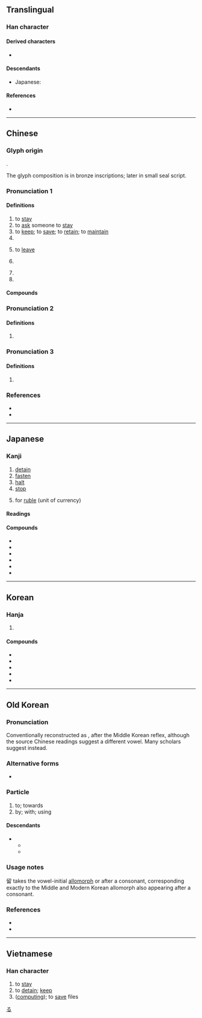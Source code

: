 {{also|畱|畄}}
{{character info}}
==Translingual==

===Han character===
{{Han char|rn=102|rad=田|as=05|sn=10|four=77602|canj=HHW|ids=⿱⿰𠂎刀田}}

====Derived characters====
* {{l|mul|[[㨨]], [[䗜]], [[䝀]], [[䶉]], [[塯]], [[媹]], [[嵧]], [[廇]], [[榴]], [[溜]], [[熘]], [[瑠]], [[瘤]], [[磂]], [[罶]], [[蒥]], [[蹓]], [[遛]], [[鎦]] ([[镏]]), [[霤]], [[飀]] ([[飗]]), [[餾]] ([[馏]]), [[騮]] ([[骝]]), [[鬸]], [[鰡]], [[鶹]] ([[鹠]]), [[𠺕]], [[𨢇]]}}

====Descendants====
* Japanese: {{ja-l|る}}

====References====
* {{Han ref|kx=0761.050|dkj=21808|dj=1171.010|hdz=42537.040|uh=7559|ud=30041|bh=AF64|bd=44900}}

[[Category:Han characters from which hiragana were derived|る]]

----

==Chinese==
{{zh-forms|alt=畄-second round simplified,畱,㽞,𤰛,𤱊,𬎿}}

===Glyph origin===
{{Han etym}}
{{liushu|psc}}.

The glyph composition is {{Han compound|卯|田|t2=field|c1=p|c2=s}} in bronze inscriptions; later {{Han compound|丣|田|c1=p|c2=s}} in small seal script.

===Pronunciation 1===
{{zh-pron
|m=liú
|m-s=niu2
|c=lau4
|h=pfs=liù;gd=liu2
|md=làu/liù
|md_note=liù - "belly fat"
|mn=lâu/liû
|mn_note=lâu - vernacular; liû - literary
|mn-t=liu5/lao5
|mn-t_note=liu5 - literary; lao5 - vernacular
|w=3lieu
|mc=1
|oc=1
|ma=y
|cat=v,pn
}}

====Definitions====
{{zh-hanzi}}

# to [[stay]]
# to [[ask]] someone to [[stay]]
# to [[keep]]; to [[save]]; to [[retain]]; to [[maintain]]
# {{zh-short|留學|to [[study]] [[abroad]]}}
# {{lb|zh|Cantonese}} to [[leave]]
#: {{zh-x|把 頭髮 留 到 落 腰|have one's hair grow to waist-length|C}}
# {{rfdef|zh}}
#: {{zh-x|留 長 頭髮|to let one's hair grow long|C}}
# {{zh-alt-form|流}}
# {{surname|zh}}

====Compounds====
{{zh-der|留下|留低|留言|留醫|逗留|停留|保留|遺留|留級|留級生|留班|留班生|留學|留學生|留堂|留校|不留一字|停留長智|伊留申|乞留乞良|去留|容留|不留體統|保留林|不留餘地|慰留|乞留惡濫|保留曲線|小留學生|保留價格|不中留|不留心|宿留|勾留|寸甲不留|居留|久留|急留骨碌|剔留禿魯|不留|偎留|乞留玎琅|張良擇留|彌留|居留權|屯留縣|寸草不留|保留徵收|存留|保留盈餘|七留七林|女大難留|人死留名|保留地|外僑居留|不留神|三不留|保留戶|刀下留人|志留紀|劈留撲碌|乞留曲律|代留|居留證|留難|截鐙留鞭|留頭|留連|滯留鋒|留一手|留餘地|扳留|留寓|留戀|留連不捨|留芳百世|留話|留臉|留職停薪|留傳|留身|萬古留芳|毫不留情|留客住|留存|留住|挽留|款留|攀留|留飯|留名|留滯|留情|留侯論|留取|留洋|留學考試|留待|留面子|留退步|留美學人|留念|留影|留言冊|留言板|手下留情|稽留|留守|留懷|留根|留宿|留駐|留任|留成|拘留所|收留|截髮留賓|留中不發|留扣子|留後手|步步留心|拘留|殘留|的留的立|片甲不留|留後步|留意|留置觀察|滴留撲|留鳥|留髡|留門|留連忘返|留言簿|留蘭香|留臉面|留聲機|留置|留白|留海|留步|留有餘地|留春|留心用意|留心|留帖|留尾巴|留客雨|留別|留侯|王留|留後路|留題|留神|扣留|沒留沒亂|滯留|淹留|淅零淅留|瀦留|留職|淅留淅零|截留|陳留|遲留|革留|養虎留患|邀留|青史名留|雞犬不留|虎死留皮|青史留名|馬留|自留地|鄭驛留賓|預留|須留|革職留任|齒頰留香|豹死留皮|迷留摸亂|赤留出律|逋留|迷留沒亂|迷留悶亂|自留山|遮道挽留|苦留|苟留殘喘|羈留|留垻|留得青山在，不怕沒柴燒}}

===Pronunciation 2===
{{zh-pron
|m=liù
|mc=2
|oc=n,2
|cat=
}}

====Definitions====
{{zh-hanzi}}

# {{rfdef|zh}}

===Pronunciation 3===
{{zh-pron
|m=Liǔ
|cat=pn
}}

====Definitions====
{{zh-hanzi}}

# {{zh-alt-name|昴}}

===References===
* {{R:yue:Hanzi}}
* {{R:twedu|A02645}}

{{zh-cat|Beginning|Astronomy}}

----

==Japanese==

===Kanji===
{{ja-kanji|grade=5|rs=田05}}

# [[detain]]
# [[fasten]]
# [[halt]]
# [[stop]]
# {{ja-ateji|sort=ルーブル}} for [[ruble]] (unit of currency)

====Readings====
{{ja-readings
|goon=る
|kanon=りゅう<りう
|kun=と-める, と-まる, とど-める, とど-まる, ルーブル
}}

====Compounds====
{{der-top|Compounds}}
* {{ja-r|留意|りゅうい}}
* {{ja-r|留守|るす|[[absence]]}}
* {{ja-r|留任|りゅうにん}}
* {{ja-r|留年|りゅうねん}}
* {{ja-r|留学|りゅうがく}}
* {{ja-r|保留|ほりゅう}}
{{der-bottom}}

----

==Korean==

===Hanja===
{{ko-hanja|머무르다|머무를|류||유}}

# {{hanja form of|류|[[stay]]}}

====Compounds====
* {{ko-l|잔류|[[staying]] behind|殘留}}
* {{ko-l|체류|[[stay]]; [[sojourn]]|滯留}}
* {{ko-l|보류|[[hold]], [[suspension]]|保留}}
* {{ko-l|억류|[[detention]], [[internment]]|抑留}}
* {{ko-l|유치|[[detainment]], [[custody]]|留置}}

----

==Old Korean==

===Pronunciation===

Conventionally reconstructed as {{IPAfont|*-lwo}}, after the Middle Korean reflex, although the source Chinese readings suggest a different vowel. Many scholars suggest {{IPAfont|*-lwu}} instead.

===Alternative forms===

* {{m|oko|以}} {{q|logographic variant used in Idu and Gugyeol texts}}

===Particle===
{{head|oko|particle|tr=*-lwo}}

# to; towards {{lb|ko|directional case marker}}
# by; with; using {{lb|ko|instrumental case marker}}

====Descendants====
* {{desc|okm|로|tr=lwo}}
** {{desc|ko|로}}
** {{desc|jje|로|tr=ro}}

===Usage notes===
留 takes the vowel-initial [[allomorph]] {{m|oko|乙留}} or {{m|oko|乙以}} after a consonant, corresponding exactly to the Middle and Modern Korean allomorph {{okm-inline|으로|ulo}} also appearing after a consonant.

===References===
* {{cite-journal|author={{lang|ko|이승재}} (Lee Seung-jae)|title={{lang|ko|차자표기 자료의 격조사 연구}}|trans-title=Study of case markers in the Chinese-based orthography [of Korean]|journal=Gugeo gungmunhak|year=2000|volume=127|pages=107–132}}
* {{cite-book|2012|author={{lang|ko|박지용 外}} (Park Ji-yong et al.)|title={{lang|ko|향가 해독 자료집}}|trans-title=A Sourcebook of Hyangga Interpretations|publisher=Seoul National University|page=199—200}}

----

==Vietnamese==

===Han character===
{{vi-hantu|[[lưu]]|rs=田05}}

# to [[stay]]
# to [[detain]]; [[keep]]
# ([[computing]]); to [[save]] files